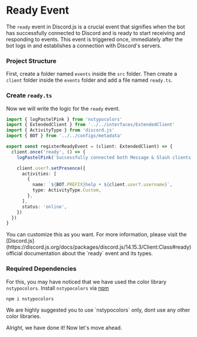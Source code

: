 
# Ready Event

The `ready` event in Discord.js is a crucial event that signifies when the bot has successfully connected to Discord and is ready to start receiving and responding to events. This event is triggered once, immediately after the bot logs in and establishes a connection with Discord's servers.

<Steps>

### Project Structure

First, create a folder named `events` inside the `src` folder. Then create a `client` folder inside the `events` folder and add a file named `ready.ts`.

<FileTree>
  <FileTree.Folder name="src" defaultOpen>
    <FileTree.Folder name="events" defaultOpen>
      <FileTree.Folder name="client" defaultOpen>
        <FileTree.File name="ready.ts" />
      </FileTree.Folder>
    </FileTree.Folder>
  </FileTree.Folder>
</FileTree>

### Create `ready.ts`

Now we will write the logic for the `ready` event.

```ts copy showLineNumbers filename="src/events/client/ready.ts"
import { logPastelPink } from 'nstypocolors'
import { ExtendedClient } from '../../interfaces/ExtendedClient'
import { ActivityType } from 'discord.js'
import { BOT } from '../../configs/metadata'

export const registerReadyEvent = (client: ExtendedClient) => {
  client.once('ready', () => {
    logPastelPink(`Successfully connected both Message & Slash clients ${client.user?.tag}!`)

    client.user?.setPresence({
      activities: [
        {
          name: `${BOT.PREFIX}help • ${client.user?.username}`,
          type: ActivityType.Custom,
        },
      ],
      status: 'online',
    })
  })
}
```

<Callout type="info">
  You can customize this as you want. For more information, please visit the
  [Discord.js](https://discord.js.org/docs/packages/discord.js/14.15.3/Client:Class#ready) official
  documentation about the `ready` event and its types.
</Callout>

### Required Dependencies

For this, you may have noticed that we have used the color library `nstypocolors`. Install `nstypocolors` via [npm](https://www.npmjs.com/package/nstypocolors)

```bash copy
npm i nstypocolors
```

<Callout type="warning">
  We are highly suggested you to use `nstypocolors` only, dont use any other color libraries.
</Callout>

</Steps>

Alright, we have done it! Now let's move ahead.
